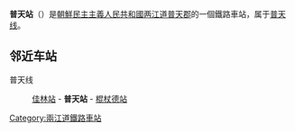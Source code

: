 {{unreferenced|time=2015-03-04T14:00:09+00:00}}
{{朝鮮半島車站資訊
|公司色 = blue
|文字色 = 
|站名 = 普天站
|圖片 = 
|pxl = 
|圖片說明 =
|前一站 = [[佳林站|佳林]]
|前一站距離 = 
|後一站距離 = 
|後一站 = [[棍杖德站|棍杖德]]
|所屬路線 = [[普天线|普天线]]
|距離 = 
|起點站 = [[佳林站|佳林]]
|諺文 = 보천역
|朝鮮漢字 = 普天驛
|文觀部式 = Bocheon-yeok
|馬-賴式 = Poch'ŏn-yŏk
|副站名 = 
|車站編號 = 
|停站路線數 = 
|所屬公司 = [[朝鮮民主主義人民共和國鐵道省|朝鮮民主主義人民共和國鐵道省]]
|所在地 =[[两江道|两江道]][[普天郡|普天郡]]
|車站構造 = 地面车站
|月台配置 = 
|啟用年月日 =
|廢站年月日 = 
|上下車人次 = 
|統計年度 = 
|轉車 = 
|備註 = 
|全寬備註 = 
}}

'''普天站'''（{{lang-ko|보천역}}）是[[朝鮮民主主義人民共和國|朝鮮民主主義人民共和國]][[两江道|两江道]][[普天郡|普天郡]]的一個鐵路車站，属于[[普天线|普天线]]。

==邻近车站==
普天线
:[[佳林站|佳林站]] - '''普天站''' - [[棍杖德站|棍杖德站]]

{{朝鲜铁路小作品}}

{{普天线}}

[[Category:兩江道鐵路車站|Category:兩江道鐵路車站]]